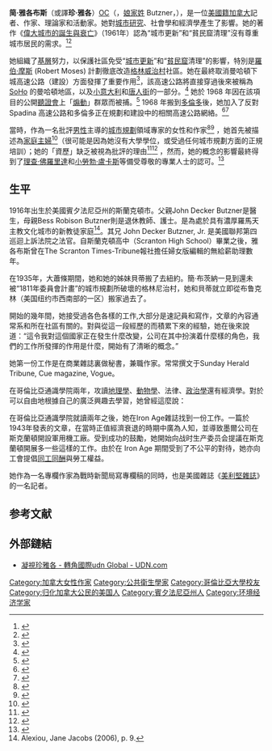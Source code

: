 {{NoteTA
|G1=Country
|G2=Urban
|zh-cn:简·雅各布斯; zh-tw:珍·雅各;
}}
{{多個問題|
{{request translation|time=2016-04-27T07:27:12+00:00}}
{{refimprove|time=2016-04-24T10:17:42+00:00}}
}}
{{Infobox person
| caption  = 简·雅各布斯在1961年時作為當時公民團體的主席出席新聞發佈會
| name = {{lang|en|Jane Jacobs}}
| original_name = 简·雅各布斯
| image name=  Jane_Jacobs.jpg
| birth_date = {{Birth date|1916|5|4}}
| birth_place = {{US}}[[宾夕法尼亚州|宾夕法尼亚州]][[斯克蘭頓_(賓夕法尼亞州)|斯克兰顿]]
| death_date = {{Death date and age|2006|4|25|1916|5|4}} 
| death_place = {{CAN}}[[安大略省|安大略省]][[多倫多|多倫多]]
| occupation = [[记者|记者]]、[[作家|作家]]
| resecrch  = [[城市規劃|城市規劃]]
| work = 《[[美国大城市的死与生|美国大城市的死与生]]》
| spouse = Robert Jacobs
| awards = {{tsl|en|Order of Ontario|安大略最高荣誉勋章}},[[加拿大勳章|加拿大勳章]],[[國立建築博物館|国立建筑博物馆榮譽勳章]],{{tsl|en|Vincent Scully Prize|文森特·斯库利奖}}
}}
'''简·雅各布斯'''（或譯'''珍·雅各'''）[[加拿大勳章|OC]]（{{lang-en|'''Jane Jacobs'''}}，[[夫姓#英语和法语区|娘家姓]] Butzner，{{bd|1916年|5月4日|2006年|4月25日|catIdx=Jacobs}}），是一位[[美國人|美國籍]][[加拿大|加拿大]]記者、作家、理論家和活動家。她對[[城市研究|城市研究]]、社會學和經濟學產生了影響。她的著作《[[偉大城市的誕生與衰亡|偉大城市的誕生與衰亡]]》（1961年）認為“城市更新”和“貧民窟清理”沒有尊重城市居民的需求。<ref name="DMartin">{{cite news|url=https://www.nytimes.com/2006/04/25/books/jane-jacobs-urban-activist-is-dead-at-89.html|title=Jane Jacobs, Urban Activist, Is Dead at 89|last=Douglas|first=Martin|date=26 April 2006|work=[[The_New_York_Times|The New York Times]]|access-date=17 February 2016}}</ref><ref>{{cite book|title=The Death and Life of Great American Cities|last=Jacobs|first=Jane|page=138|quote=If self-government in the place is to work, underlying any float of population must be a continuity of people who have forged neighborhood networks. These networks are a city's irreplaceable social capital. Whenever the capital is lost, from whatever cause, the income from it disappears, never to return until and unless new capital is slowly and chancily accumulated.}}</ref>

她組織了[[草根|基層]]努力，以保護社區免受“[[市區更新|城市更新]]”和“[[貧民窟|貧民窟]]清理”的影響，特別是[[羅伯·摩斯|羅伯·摩斯]] (Robert Moses) 計劃徹底改造[[格林威治村|格林威治村]]社區。她在最終取消曼哈頓下城高速公路（建設）方面發揮了重要作用<ref>{{Cite news|url=https://www.theguardian.com/artanddesign/2017/apr/30/citizen-jane-jacobs-the-woman-who-saved-manhattan-from-the-bulldozer-documentary|title=Street fighter: how Jane Jacobs saved New York from Bulldozer Bob|last=Wainwright|first=Oliver|date=30 April 2017|work=The Guardian|access-date=2020-01-22|language=en-GB|issn=0261-3077}}</ref>，該高速公路將直接穿過後來被稱為 [[紐約蘇豪區|SoHo]] 的曼哈頓地區，以及[[小義大利_(曼哈頓)|小意大利]]和[[曼哈頓唐人街|唐人街]]的一部分。<ref>{{cite book|url=https://www.google.com/books/edition/New_York_and_Los_Angeles/b3xqiMUC0WwC?hl=en&gbpv=1&pg=PA16&printsec=frontcover|title=New York & Los Angeles: Politics, Society, and Culture|last=Halle|first=David|publisher=[[University_of_Chicago_Press|University of Chicago Press]]|year=2003|page=16|isbn=9780226313702|quote=This ten-lane highway, to have been lined with huge apartment towers, would have cut Manhattan in two from east to west and wiped out the entire neighborhood that later became known as Soho and, also, much of neighboring Little Italy and Chinatown.}}</ref> 她於 1968 年因在該項目的公開[[聽證會|聽證會]]上「[[煽動|煽動]]」群眾而被捕。<ref>{{Cite magazine|last=Lawson|first=Wayne|date=14 April 2017|title=The Woman Who Saved New York City from Superhighway Hell|url=https://www.vanityfair.com/culture/2017/04/jane-jacobs-citizen-jane-documentary|magazine=Vanity Fair|language=en|access-date=2020-01-22}}</ref> 1968 年搬到[[多伦多#历史|多倫多]]後，她加入了反對 Spadina 高速公路和多倫多正在規劃和建設中的相關高速公路網絡。<ref>{{Cite news|url=https://www.theglobeandmail.com/news/national/the-places-that-mattered-to-jane-jacobs/article707866/|title=The places that mattered to Jane Jacobs|access-date=2020-01-22}}</ref><ref>{{Cite journal|title="This Board Has a Duty to Intervene": Challenging the Spadina Expressway through the Ontario Municipal Board, 1963-1971|last=Milligan|first=Ian|date=2011|journal=Urban History Review / Revue d'histoire urbaine|issue=2|doi=10.7202/1003460ar|volume=39|pages=25–39|issn=0703-0428|jstor=43562363|doi-access=free}}</ref>

當時，作為一名批評[[男性|男性]]主導的[[城市規劃|城市規劃]]領域專家的女性和作家<ref>{{Cite web|title=Urban Planning Has a Sexism Problem|url=https://nextcity.org/features/view/urban-planning-sexism-problem|access-date=2020-01-22|website=nextcity.org|language=en}}</ref><ref>{{Cite web|title=Jane Jacobs and the Power of Women Planners|url=http://www.theatlanticcities.com/arts-and-lifestyle/2011/11/jane-jacobs-and-power-women-planners/502/|access-date=2020-01-22|last=Gratz|first=Roberta Brandes|website=CityLab|language=en}}</ref> ，她首先被描述為[[家庭主婦|家庭主婦]]<ref>{{Cite book|title=Becoming Jane Jacobs|last=Laurence, Peter L.|isbn=978-0-8122-4788-6|location=Philadelphia|publisher=University of Pennsylvania Press|oclc=911518358|date=21 January 2016}}</ref>（很可能是因為她沒有大學學位，或受過任何城市規劃方面的正規培訓）；她的「資歷」缺乏被視為批評的理由<ref>{{Cite web|title=Jane Jacobs|url=https://centerforthelivingcity.org/janejacobs|access-date=2020-03-11|website=The Center for the Living City|language=en-US}}</ref><ref>{{Cite web|title=The death and life of Jane Jacobs critiques|url=http://globalurbanist.com/2011/05/24/the-death-and-life-of-jane-jacobs-critiques|access-date=2020-03-11|website=globalurbanist.com|language=en}}</ref> ，然而，她的概念的影響最終得到了[[理查·佛羅里達|理查·佛羅里達]]和[[小罗伯特·卢卡斯|小勞勃·盧卡斯]]等備受尊敬的專業人士的認可。<ref>{{Citation|title=Why Creativity is the New Economy - Richard Florida|url=https://www.youtube.com/watch?v=VPX7gowr2vE|language=en|access-date=2021-11-16}}</ref> 

==生平==
1916年出生於美國賓夕法尼亞州的斯蘭克頓市。父親John Decker Butzner是醫生，母親Bess Robison Butzner則是退休教師、護士。是為處於具有濃厚羅馬天主教文化城市的新教徒家庭<ref>Alexiou, Jane Jacobs (2006), p. 9.</ref>。其兄 John Decker Butzner, Jr. 是美國聯邦第四巡迴上訴法院之法官。自斯蘭克頓高中（Scranton High School）畢業之後，雅各布斯曾在The Scranton Times-Tribune報社擔任婦女版編輯的無給薪助理數年。

在1935年，大蕭條期間，她和她的姊妹貝蒂搬了去紐約。簡·布茨納一見到還未被“1811年委員會計畫”的城市規劃所破壞的格林尼治村，她和貝蒂就立即從布鲁克林（美国纽约市西南部的一区）搬家過去了。

開始的幾年間，她接受過各色各樣的工作,大部分是速記員和寫作，文章的內容通常系和所在社區有關的。對與從這一段經歷的而積累下來的經驗，她在後來說道：“這令我對這個國家正在發生什麼改變，公司在其中扮演着什麼樣的角色，我們的工作所發揮的作用是什麼，開始有了清晰的概念。”

她第一份工作是在商業雜誌裏做秘書，兼職作家。常常撰文于Sunday Herald Tribune, Cue magazine, Vogue。

在哥倫比亞通識學院兩年，攻讀[[地理學|地理學]]、[[動物學|動物學]]、法律、[[政治學|政治學]]還有經濟學。對於可以自由地根據自己的廣泛興趣去學習，她曾經這麼說：

{{Cquote|當我生平第一次得到好成績的时候，我生平第一次喜歡上了我的學校。這幾乎是我的禍根，因為當我取得一些榮譽的時候，我就變成了哥倫比亞大學巴纳德学院的寶貴精英，而當我變成巴納德學院的宝贵精英，我就不得不按照学院的要求去选择课程，而不是按照我的兴趣去学习。非常幸運的是，在高中期間我再沒有取得一些什麼成就了，這我就不再是寶貴精英了，我可以按照我的兴趣去学习了。<ref>{{cite book|title=Ideas that Matter: The Worlds of Jane Jacobs|editor=Allen, Max (ed)|publisher=Ginger Press|date=1997-10-01|isbn=0-921773-44-7}}</ref>}}

在哥倫比亞通識學院就讀兩年之後，她在Iron Age雜誌找到一份工作。一篇於1943年發表的文章，在當時正值經濟衰退的時期中廣為人知，並導致墨爾公司在斯克蘭頓開設軍用機工廠。受到成功的鼓勵，她開始向战时生产委员会提議在斯克蘭頓開展多一些這樣的工作。由於在 Iron Age 期間受到了不公平的對待，她亦向工會提倡[[同工同酬|同工同酬]]與勞工權益。

她作為一名專欄作家為戰時新聞局寫專欄稿的同時，也是美國雜誌《[[亚美利加_(杂志)|美利堅雜誌]]》的一名記者。

==参考文献==
{{Reflist|30em}}

== 外部鏈結 ==
* [https://global.udn.com/global_vision/story/8664/4291215 凝視珍雅各 - 轉角國際udn Global - UDN.com] 

{{城市与区域规划}}

{{DEFAULTSORT: Jacobs, Jane}}

[[Category:加拿大女性作家|Category:加拿大女性作家]]
[[Category:公共衛生學家|Category:公共衛生學家]]
[[Category:哥倫比亞大學校友|Category:哥倫比亞大學校友]]
[[Category:归化加拿大公民的美国人|Category:归化加拿大公民的美国人]]
[[Category:賓夕法尼亞州人|Category:賓夕法尼亞州人]]
[[Category:环境经济学家|Category:环境经济学家]]